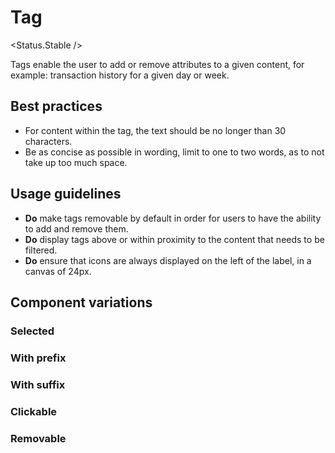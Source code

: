 
# Tag

<Status.Stable />

Tags enable the user to add or remove attributes to a given content, for
example: transaction history for a given day or week.

<Story id="components-tag--base" />
<Props of={Tag} />

## Best practices

- For content within the tag, the text should be no longer than 30 characters.
- Be as concise as possible in wording, limit to one to two words, as to not
  take up too much space.

## Usage guidelines

- **Do** make tags removable by default in order for users to have the
  ability to add and remove them.
- **Do** display tags above or within proximity to the content that needs to be
  filtered.
- **Do** ensure that icons are always displayed on the left of the label, in
  a canvas of 24px.

## Component variations

### Selected

<Story id="components-tag--selected" />

### With prefix

<Story id="components-tag--with-prefix" />

### With suffix

<Story id="components-tag--with-suffix" />

### Clickable

<Story id="components-tag--clickable" />

### Removable

<Story id="components-tag--removable" />
